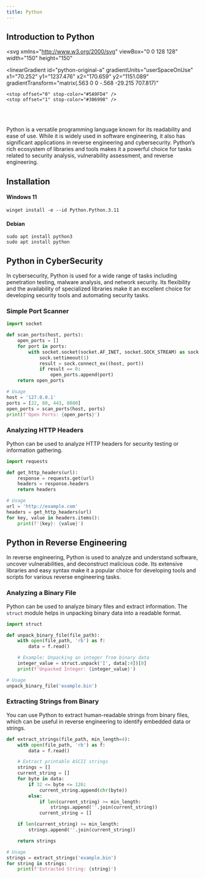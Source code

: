 ```yaml
---
title: Python
---
```


## Introduction to Python

<svg
  xmlns="http://www.w3.org/2000/svg"
  viewBox="0 0 128 128"
  width="150"
  height="150"
>
  <linearGradient
    id="python-original-a"
    gradientUnits="userSpaceOnUse"
    x1="70.252"
    y1="1237.476"
    x2="170.659"
    y2="1151.089"
    gradientTransform="matrix(.563 0 0 -.568 -29.215 707.817)"
  >
    <stop offset="0" stop-color="#5A9FD4" />
    <stop offset="1" stop-color="#306998" />
  </linearGradient>
  <linearGradient
    id="python-original-b"
    gradientUnits="userSpaceOnUse"
    x1="209.474"
    y1="1098.811"
    x2="173.62"
    y2="1149.537"
    gradientTransform="matrix(.563 0 0 -.568 -29.215 707.817)"
  >
    <stop offset="0" stop-color="#FFD43B" />
    <stop offset="1" stop-color="#FFE873" />
  </linearGradient>
  <path
    fill="url(#python-original-a)"
    d="M63.391 1.988c-4.222.02-8.252.379-11.8 1.007-10.45 1.846-12.346 5.71-12.346 12.837v9.411h24.693v3.137H29.977c-7.176 0-13.46 4.313-15.426 12.521-2.268 9.405-2.368 15.275 0 25.096 1.755 7.311 5.947 12.519 13.124 12.519h8.491V67.234c0-8.151 7.051-15.34 15.426-15.34h24.665c6.866 0 12.346-5.654 12.346-12.548V15.833c0-6.693-5.646-11.72-12.346-12.837-4.244-.706-8.645-1.027-12.866-1.008zM50.037 9.557c2.55 0 4.634 2.117 4.634 4.721 0 2.593-2.083 4.69-4.634 4.69-2.56 0-4.633-2.097-4.633-4.69-.001-2.604 2.073-4.721 4.633-4.721z"
    transform="translate(0 10.26)"
  />
  <path
    fill="url(#python-original-b)"
    d="M91.682 28.38v10.966c0 8.5-7.208 15.655-15.426 15.655H51.591c-6.756 0-12.346 5.783-12.346 12.549v23.515c0 6.691 5.818 10.628 12.346 12.547 7.816 2.297 15.312 2.713 24.665 0 6.216-1.801 12.346-5.423 12.346-12.547v-9.412H63.938v-3.138h37.012c7.176 0 9.852-5.005 12.348-12.519 2.578-7.735 2.467-15.174 0-25.096-1.774-7.145-5.161-12.521-12.348-12.521h-9.268zM77.809 87.927c2.561 0 4.634 2.097 4.634 4.692 0 2.602-2.074 4.719-4.634 4.719-2.55 0-4.633-2.117-4.633-4.719 0-2.595 2.083-4.692 4.633-4.692z"
    transform="translate(0 10.26)"
  />
  <radialGradient
    id="python-original-c"
    cx="1825.678"
    cy="444.45"
    r="26.743"
    gradientTransform="matrix(0 -.24 -1.055 0 532.979 557.576)"
    gradientUnits="userSpaceOnUse"
  >
    <stop offset="0" stop-color="#B8B8B8" stop-opacity=".498" />
    <stop offset="1" stop-color="#7F7F7F" stop-opacity="0" />
  </radialGradient>
  <path
    opacity=".444"
    fill="url(#python-original-c)"
    d="M97.309 119.597c0 3.543-14.816 6.416-33.091 6.416-18.276 0-33.092-2.873-33.092-6.416 0-3.544 14.815-6.417 33.092-6.417 18.275 0 33.091 2.872 33.091 6.417z"
  />
</svg>

<br />
<br />

Python is a versatile programming language known for its readability and ease of use. While it is widely used in software engineering, it also has significant applications in reverse engineering and cybersecurity. Python’s rich ecosystem of libraries and tools makes it a powerful choice for tasks related to security analysis, vulnerability assessment, and reverse engineering.

## Installation

#### Windows 11

```
winget install -e --id Python.Python.3.11
```

#### Debian

```
sudo apt install python3
sudo apt install python
```

## Python in CyberSecurity

In cybersecurity, Python is used for a wide range of tasks including penetration testing, malware analysis, and network security. Its flexibility and the availability of specialized libraries make it an excellent choice for developing security tools and automating security tasks.

### Simple Port Scanner

```python
import socket

def scan_ports(host, ports):
    open_ports = []
    for port in ports:
        with socket.socket(socket.AF_INET, socket.SOCK_STREAM) as sock:
            sock.settimeout(1)
            result = sock.connect_ex((host, port))
            if result == 0:
                open_ports.append(port)
    return open_ports

# Usage
host = '127.0.0.1'
ports = [22, 80, 443, 8080]
open_ports = scan_ports(host, ports)
print(f'Open Ports: {open_ports}')
```

### Analyzing HTTP Headers

Python can be used to analyze HTTP headers for security testing or information gathering.

```python
import requests

def get_http_headers(url):
    response = requests.get(url)
    headers = response.headers
    return headers

# Usage
url = 'http://example.com'
headers = get_http_headers(url)
for key, value in headers.items():
    print(f'{key}: {value}')
```

## Python in Reverse Engineering

In reverse engineering, Python is used to analyze and understand software, uncover vulnerabilities, and deconstruct malicious code. Its extensive libraries and easy syntax make it a popular choice for developing tools and scripts for various reverse engineering tasks.

### Analyzing a Binary File

Python can be used to analyze binary files and extract information. The `struct` module helps in unpacking binary data into a readable format.

```python
import struct

def unpack_binary_file(file_path):
    with open(file_path, 'rb') as f:
        data = f.read()

    # Example: Unpacking an integer from binary data
    integer_value = struct.unpack('I', data[:4])[0]
    print(f'Unpacked Integer: {integer_value}')

# Usage
unpack_binary_file('example.bin')
```

### Extracting Strings from Binary

You can use Python to extract human-readable strings from binary files, which can be useful in reverse engineering to identify embedded data or strings.

```python
def extract_strings(file_path, min_length=4):
    with open(file_path, 'rb') as f:
        data = f.read()

    # Extract printable ASCII strings
    strings = []
    current_string = []
    for byte in data:
        if 32 <= byte <= 126:
            current_string.append(chr(byte))
        else:
            if len(current_string) >= min_length:
                strings.append(''.join(current_string))
            current_string = []

    if len(current_string) >= min_length:
        strings.append(''.join(current_string))

    return strings

# Usage
strings = extract_strings('example.bin')
for string in strings:
    print(f'Extracted String: {string}')
```
